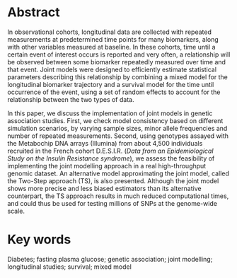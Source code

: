 # Abstract {-}
In observational cohorts, longitudinal data are collected with repeated measurements at predetermined time points for many biomarkers, along with other variables measured at baseline. 
In these cohorts, time until a certain event of interest occurs is reported and very often, a relationship will be observed between some biomarker repeatedly measured over time and that event. 
Joint models were designed to efficiently estimate statistical parameters describing this relationship by combining a mixed model for the longitudinal biomarker trajectory and a survival model for the time until occurrence of the event, using a set of random effects to account for the relationship between the two types of data.

In this paper, we discuss the implementation of joint models in genetic association studies. 
First, we check model consistency based on different simulation scenarios, by varying sample sizes, minor allele frequencies and number of repeated measurements. 
Second, using genotypes assayed with the Metabochip DNA arrays (Illumina) from about 4,500 individuals recruited in the French cohort D.E.S.I.R. (_Data from an Epidemiological Study on the Insulin Resistance syndrome_), we assess the feasibility of implementing the joint modelling approach in a real high-throughput genomic dataset. 
An alternative model approximating the joint model, called the Two-Step approach (TS), is also presented. 
Although the joint model shows more precise and less biased estimators than its alternative counterpart, the TS approach results in much reduced computational times, and could thus be used for testing millions of SNPs at the genome-wide scale.


# Key words {-}
Diabetes; fasting plasma glucose; genetic association; joint modelling; longitudinal studies; survival; mixed model
